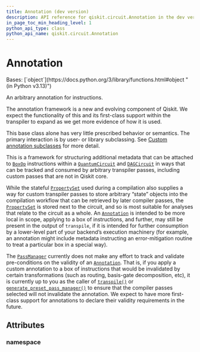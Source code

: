 ```yaml
---
title: Annotation (dev version)
description: API reference for qiskit.circuit.Annotation in the dev version of qiskit
in_page_toc_min_heading_level: 1
python_api_type: class
python_api_name: qiskit.circuit.Annotation
---
```


# Annotation

<Class id="qiskit.circuit.Annotation" isDedicatedPage={true} github="https://github.com/Qiskit/qiskit/tree/stable/2.2/qiskit/circuit/__init__.py" signature="qiskit.circuit.Annotation" modifiers="class">
  Bases: [`object`](https://docs.python.org/3/library/functions.html#object "(in Python v3.13)")

  An arbitrary annotation for instructions.

  <Admonition title="Note" type="note">
    The annotation framework is a new and evolving component of Qiskit. We expect the functionality of this and its first-class support within the transpiler to expand as we get more evidence of how it is used.
  </Admonition>

  This base class alone has very little prescribed behavior or semantics. The primary interaction is by user- or library subclassing. See [Custom annotation subclasses](circuit_annotation#circuit-annotation-subclassing) for more detail.

  This is a framework for structuring additional metadata that can be attached to [`BoxOp`](qiskit.circuit.BoxOp "qiskit.circuit.BoxOp") instructions within a [`QuantumCircuit`](qiskit.circuit.QuantumCircuit "qiskit.circuit.QuantumCircuit") and [`DAGCircuit`](qiskit.dagcircuit.DAGCircuit "qiskit.dagcircuit.DAGCircuit") in ways that can be tracked and consumed by arbitrary transpiler passes, including custom passes that are not in Qiskit core.

  While the stateful [`PropertySet`](qiskit.passmanager.PropertySet "qiskit.passmanager.PropertySet") used during a compilation also supplies a way for custom transpiler passes to store arbitrary “state” objects into the compilation workflow that can be retrieved by later compiler passes, the [`PropertySet`](qiskit.passmanager.PropertySet "qiskit.passmanager.PropertySet") is stored next to the circuit, and so is most suitable for analyses that relate to the circuit as a whole. An [`Annotation`](#qiskit.circuit.Annotation "qiskit.circuit.Annotation") is intended to be more local in scope, applying to a box of instructions, and further, may still be present in the output of `transpile`, if it is intended for further consumption by a lower-level part of your backend’s execution machinery (for example, an annotation might include metadata instructing an error-mitigation routine to treat a particular box in a special way).

  The [`PassManager`](qiskit.transpiler.PassManager "qiskit.transpiler.PassManager") currently does not make any effort to track and validate pre-conditions on the validity of an [`Annotation`](#qiskit.circuit.Annotation "qiskit.circuit.Annotation"). That is, if you apply a custom annotation to a box of instructions that would be invalidated by certain transformations (such as routing, basis-gate decomposition, etc), it is currently up to you as the caller of [`transpile()`](compiler#qiskit.compiler.transpile "qiskit.compiler.transpile") or [`generate_preset_pass_manager()`](qiskit.transpiler.generate_preset_pass_manager "qiskit.transpiler.generate_preset_pass_manager") to ensure that the compiler passes selected will not invalidate the annotation. We expect to have more first-class support for annotations to declare their validity requirements in the future.

  ## Attributes

  ### namespace

  <Attribute id="qiskit.circuit.Annotation.namespace" attributeValue="''" />
</Class>

